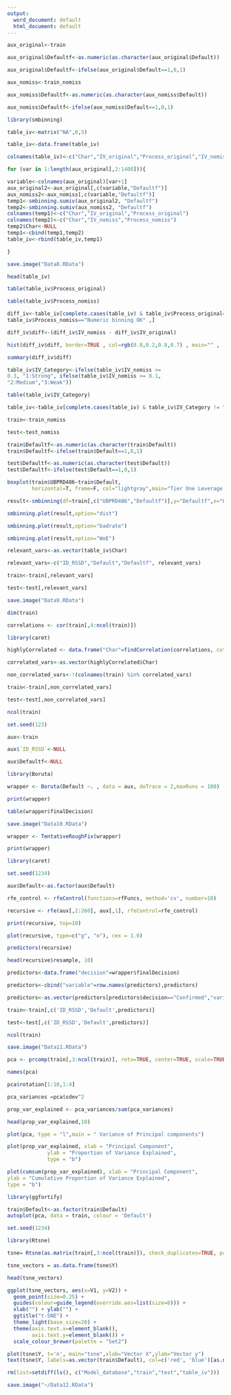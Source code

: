 ---
output:
  word_document: default
  html_document: default
---


```{r}

aux_original<-train

aux_original$Defaultf<-as.numeric(as.character(aux_original$Default))

aux_original$Defaultf<-ifelse(aux_original$Default==1,0,1)

```


```{r}

aux_nomiss<-train_nomiss

aux_nomiss$Defaultf<-as.numeric(as.character(aux_nomiss$Default))

aux_nomiss$Defaultf<-ifelse(aux_nomiss$Default==1,0,1)

```


```{r results='hide', message=FALSE, warning=FALSE}

library(smbinning)

table_iv<-matrix("NA",0,5)

table_iv<-data.frame(table_iv)

colnames(table_iv)<-c("Char","IV_original","Process_original","IV_nomiss","Process_nomiss")

for (var in 1:length(aux_original[,2:1408])){

variable<-colnames(aux_original)[var+1]
aux_original2<-aux_original[,c(variable,"Defaultf")]
aux_nomiss2<-aux_nomiss[,c(variable,"Defaultf")]
temp1<-smbinning.sumiv(aux_original2, "Defaultf")
temp2<-smbinning.sumiv(aux_nomiss2, "Defaultf")
colnames(temp1)<-c("Char","IV_original","Process_original")
colnames(temp2)<-c("Char","IV_nomiss","Process_nomiss")
temp2$Char<-NULL
temp1<-cbind(temp1,temp2)
table_iv<-rbind(table_iv,temp1)

}

```


```{r}

save.image("Data8.RData")

```


```{r}

head(table_iv)

```

```{r}

table(table_iv$Process_original)

```

```{r}

table(table_iv$Process_nomiss)

```


```{r}

diff_iv<-table_iv[complete.cases(table_iv) & table_iv$Process_original=="Numeric binning OK" &
table_iv$Process_nomiss=="Numeric binning OK" ,]

diff_iv$diff<-(diff_iv$IV_nomiss - diff_iv$IV_original)

```


```{r}

hist(diff_iv$diff, border=TRUE , col=rgb(0.8,0.2,0.8,0.7) , main="" ,  xlab="Differences in predictive power as a results of missing imputation")

```

```{r}

summary(diff_iv$diff)

```


```{r}

table_iv$IV_Category<-ifelse(table_iv$IV_nomiss >= 
0.3, "1:Strong", ifelse(table_iv$IV_nomiss >= 0.1,
"2:Medium","3:Weak"))

```

```{r}

table(table_iv$IV_Category)

```


```{r}

table_iv<-table_iv[complete.cases(table_iv) & table_iv$IV_Category != "3:Weak",]

```


```{r}

train<-train_nomiss

test<-test_nomiss

```


```{r}

train$Defaultf<-as.numeric(as.character(train$Default))
train$Defaultf<-ifelse(train$Default==1,0,1)

test$Defaultf<-as.numeric(as.character(test$Default))
test$Defaultf<-ifelse(test$Default==1,0,1)

```



```{r}

boxplot(train$UBPRD486~train$Default,
        horizontal=T, frame=F, col="lightgray",main="Tier One Leverage Ratio Distribution")

```


```{r echo=FALSE, warning=FALSE}

result<-smbinning(df=train[,c("UBPRD486","Defaultf")],y="Defaultf",x="UBPRD486",p=0.05)

```


```{r}

smbinning.plot(result,option="dist")

```



```{r}

smbinning.plot(result,option="badrate")

```



```{r}

smbinning.plot(result,option="WoE")

```


```{r}

relevant_vars<-as.vector(table_iv$Char)

relevant_vars<-c("ID_RSSD","Default","Defaultf", relevant_vars)

train<-train[,relevant_vars]

test<-test[,relevant_vars]

```



```{r}

save.image("Data9.RData")

```


```{r}

dim(train)

```


```{r}

correlations <- cor(train[,4:ncol(train)])

```


```{r echo=FALSE, warning=FALSE}

library(caret)

```


```{r}

highlyCorrelated <- data.frame("Char"=findCorrelation(correlations, cutoff=0.75,names = TRUE))

```


```{r}

correlated_vars<-as.vector(highlyCorrelated$Char)

non_correlated_vars<-!(colnames(train) %in% correlated_vars)

train<-train[,non_correlated_vars]

test<-test[,non_correlated_vars]

```


```{r}

ncol(train)

```


```{r}

set.seed(123)

```


```{r}

aux<-train

aux$`ID_RSSD`<-NULL

aux$Defaultf<-NULL

```


```{r warning=FALSE}

library(Boruta)

```


```{r warning=FALSE}

wrapper <- Boruta(Default ~. , data = aux, doTrace = 2,maxRuns = 100)

```



```{r}

print(wrapper)

```


```{r}

table(wrapper$finalDecision)

```

```{r}

save.image("Data10.RData")

```

```{r}

wrapper <- TentativeRoughFix(wrapper)

print(wrapper)

```



```{r warning=FALSE}

library(caret)

set.seed(1234)

```


```{r}

aux$Default<-as.factor(aux$Default)

```


```{r}

rfe_control <- rfeControl(functions=rfFuncs, method='cv', number=10)

recursive <- rfe(aux[,2:260], aux[,1], rfeControl=rfe_control)

```



```{r}

print(recursive, top=10)

```

```{r}

plot(recursive, type=c("g", "o"), cex = 1.0)

predictors(recursive)

head(recursive$resample, 10)

```



```{r}

predictors<-data.frame("decision"=wrapper$finalDecision)

predictors<-cbind("variable"=row.names(predictors),predictors)

predictors<-as.vector(predictors[predictors$decision=="Confirmed","variable"])

train<-train[,c('ID_RSSD','Default',predictors)]

test<-test[,c('ID_RSSD','Default',predictors)]

```


```{r}

ncol(train)

```


```{r}

save.image("Data11.RData")
```



```{r}

pca <- prcomp(train[,3:ncol(train)], retx=TRUE, center=TRUE, scale=TRUE)

```



```{r}

names(pca)

```


```{r}

pca$rotation[1:10,1:4]

```


```{r}

pca_variances =pca$sdev^2

```



```{r}

prop_var_explained <- pca_variances/sum(pca_variances)

head(prop_var_explained,10)

```


```{r}

plot(pca, type = "l",main = " Variance of Principal components")

```

```{r}

plot(prop_var_explained, xlab = "Principal Component",
             ylab = "Proportion of Variance Explained",
             type = "b")

```


```{r}

plot(cumsum(prop_var_explained), xlab = "Principal Component",
ylab = "Cumulative Proportion of Variance Explained",
type = "b")

```



```{r}

library(ggfortify)

train$Default<-as.factor(train$Default)
autoplot(pca, data = train, colour = 'Default')

```



```{r}

set.seed(1234)

```




```{r}
library(Rtsne)

tsne= Rtsne(as.matrix(train[,3:ncol(train)]), check_duplicates=TRUE, pca=TRUE, perplexity=75, theta=0.5, dims=2,max_iter = 2000,verbose=TRUE)

```



```{r message=FALSE, warning=FALSE}

tsne_vectors = as.data.frame(tsne$Y)

head(tsne_vectors)

```



```{r}

ggplot(tsne_vectors, aes(x=V1, y=V2)) +
  geom_point(size=0.25) +
  guides(colour=guide_legend(override.aes=list(size=6))) +
  xlab("") + ylab("") +
  ggtitle("t-SNE") +
  theme_light(base_size=20) +
  theme(axis.text.x=element_blank(),
        axis.text.y=element_blank()) +
  scale_colour_brewer(palette = "Set2")

```


```{r}

plot(tsne$Y, t='n', main="tsne",xlab="Vector X",ylab="Vector y")
text(tsne$Y, labels=as.vector(train$Default), col=c('red', 'blue')[as.numeric(train$Default)])

```



```{r}

rm(list=setdiff(ls(), c("Model_database","train","test","table_iv")))

save.image("~/Data12.RData")

```



